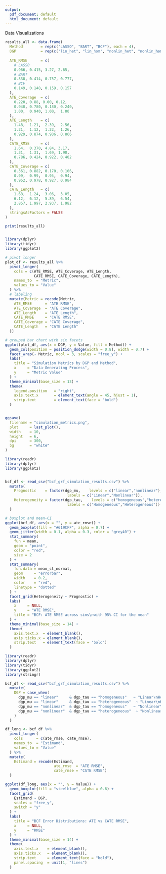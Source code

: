 ```yaml
---
output:
  pdf_document: default
  html_document: default
---
```

Data Visualizations


```r

results_all <- data.frame(
  Method        = rep(c("LASSO", "BART", "BCF"), each = 4),
  DGP           = rep(c("lin_het", "lin_hom", "nonlin_het", "nonlin_hom"), times = 3),
  
  ATE_RMSE      = c(
    # LASSO
    0.966, 0.415, 3.27, 2.65,
    # BART
    0.330, 0.414, 0.757, 0.777,
    # BCF
    0.149, 0.148, 0.159, 0.157
  ),
  ATE_Coverage  = c(
    0.220, 0.88, 0.00, 0.12,
    0.940, 0.780, 0.180, 0.240,
    1.00,  0.940, 1.00,  1.00
  ),
  ATE_Length    = c(
    1.48,  1.21,  2.39,  2.56,
    1.21,  1.12,  1.22,  1.26,
    0.929, 0.874, 0.906, 0.866
  ),
  CATE_RMSE     = c(
    1.64,  0.370, 4.84, 3.17,
    1.31,  1.31,  1.69, 1.90,
    0.786, 0.424, 0.922, 0.402
  ),
  CATE_Coverage = c(
    0.361, 0.882, 0.170, 0.106,
    0.99,  0.99,  0.95,  0.94,
    0.952, 0.978, 0.927, 0.984
  ),
  CATE_Length   = c(
    1.68,  1.24,  3.06,  3.05,
    6.12,  6.12,  5.89,  6.54,
    2.857, 1.997, 2.937, 1.982
  ),
  stringsAsFactors = FALSE
)

print(results_all)



```
```r
library(dplyr)
library(tidyr)
library(ggplot2)

# pivot longer
plot_df <- results_all %>%
  pivot_longer(
    cols = c(ATE_RMSE, ATE_Coverage, ATE_Length,
             CATE_RMSE, CATE_Coverage, CATE_Length),
    names_to  = "Metric",
    values_to = "Value"
  ) %>%
  # labeling
  mutate(Metric = recode(Metric,
    ATE_RMSE      = "ATE RMSE",
    ATE_Coverage  = "ATE Coverage",
    ATE_Length    = "ATE Length",
    CATE_RMSE     = "CATE RMSE",
    CATE_Coverage = "CATE Coverage",
    CATE_Length   = "CATE Length"
  ))

# grouped bar chart with six facets
ggplot(plot_df, aes(x = DGP, y = Value, fill = Method)) +
  geom_col(position = position_dodge(width = 0.8), width = 0.7) +
  facet_wrap(~ Metric, ncol = 3, scales = "free_y") +
  labs(
    title = "Simulation Metrics by DGP and Method",
    x     = "Data‐Generating Process",
    y     = "Metric Value"
  ) +
  theme_minimal(base_size = 13) +
  theme(
    legend.position   = "right",
    axis.text.x       = element_text(angle = 45, hjust = 1),
    strip.text        = element_text(face = "bold")
  )


ggsave(
  filename = "simulation_metrics.png",
  plot     = last_plot(), 
  width    = 10, 
  height   = 6,
  dpi      = 300,
  bg       = "white"      
)
```




```r
library(readr)
library(dplyr)
library(ggplot2)


bcf_df <- read_csv("bcf_grf_simulation_results.csv") %>%
  mutate(
    Prognostic    = factor(dgp_mu,    levels = c("linear","nonlinear"),
                            labels = c("Linear","Nonlinear")),
    Heterogeneity = factor(dgp_tau,    levels = c("homogeneous","heterogeneous"),
                            labels = c("Homogeneous","Heterogeneous"))
  )

# boxplot and mean‐CI
ggplot(bcf_df, aes(x = "", y = ate_rmse)) +
  geom_boxplot(fill = "#619CFF", alpha = 0.7) +
  geom_jitter(width = 0.1, alpha = 0.3, color = "grey40") +
  stat_summary(
    fun = mean, 
    geom = "point", 
    color = "red", 
    size = 2
  ) +
  stat_summary(
    fun.data = mean_cl_normal, 
    geom     = "errorbar", 
    width    = 0.2, 
    color    = "red", 
    linetype = "dotted"
  ) +
  facet_grid(Heterogeneity ~ Prognostic) +
  labs(
    x     = NULL,
    y     = "ATE RMSE",
    title = "BCF: ATE RMSE across sims\nwith 95% CI for the mean"
  ) +
  theme_minimal(base_size = 14) +
  theme(
    axis.text.x  = element_blank(),
    axis.ticks.x = element_blank(),
    strip.text   = element_text(face = "bold")
  )
```

```r
library(readr)
library(dplyr)
library(tidyr)
library(ggplot2)
library(stringr)

bcf_df <- read_csv("bcf_grf_simulation_results.csv") %>%
  mutate(
    DGP = case_when(
      dgp_mu == "linear"     & dgp_tau == "homogeneous"   ~ "Linear\nHomogeneous",
      dgp_mu == "linear"     & dgp_tau == "heterogeneous"  ~ "Linear\nHeterogeneous",
      dgp_mu == "nonlinear"  & dgp_tau == "homogeneous"   ~ "Nonlinear\nHomogeneous",
      dgp_mu == "nonlinear"  & dgp_tau == "heterogeneous"  ~ "Nonlinear\nHeterogeneous"
    )
  )

df_long <- bcf_df %>%
  pivot_longer(
    cols      = c(ate_rmse, cate_rmse),
    names_to  = "Estimand",
    values_to = "Value"
  ) %>%
  mutate(
    Estimand = recode(Estimand,
                      ate_rmse  = "ATE RMSE",
                      cate_rmse = "CATE RMSE")
  )

ggplot(df_long, aes(x = "", y = Value)) +
  geom_boxplot(fill = "steelblue", alpha = 0.6) +
  facet_grid(
    Estimand ~ DGP,
    scales = "free_y",
    switch = "y"
  ) +
  labs(
    title = "BCF Error Distributions: ATE vs CATE RMSE",
    x     = NULL,
    y     = "RMSE"
  ) +
  theme_minimal(base_size = 14) +
  theme(
    axis.text.x    = element_blank(),
    axis.ticks.x   = element_blank(),
    strip.text     = element_text(face = "bold"),
    panel.spacing  = unit(1, "lines")
  )
```



